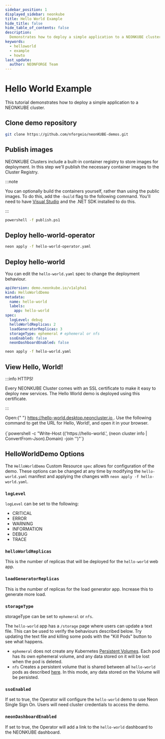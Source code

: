 ```yaml
---
sidebar_position: 1
displayed_sidebar: neonkube
title: Hello World Example
hide_title: false
hide_table_of_contents: false
description:
  Demonstrates how to deploy a simple application to a NEONKUBE cluster.
keywords:
  - helloworld
  - example
  - howto
last_update:
  author: NEONFORGE Team
---
```



# Hello World Example

This tutorial demonstrates how to deploy a simple application to a NEONKUBE
cluster.

## Clone demo repository

```bash
git clone https://github.com/nforgeio/neonKUBE-demos.git
```

## Publish images

NEONKUBE Clusters include a built-in container registry to store images for
deployment. In this step we'll publish the necessary container images to the
Cluster Registry.

:::note

You can optionally build the containers yourself, rather than using the public
images. To do this, add the `-build` flag to the following command. You'll need
to have [Visual Studio](https://visualstudio.microsoft.com/) and the .NET SDK
installed to do this.

:::

```bash
powershell -f publish.ps1
```

## Deploy hello-world-operator

```bash
neon apply -f hello-world-operator.yaml
```

## Deploy hello-world

You can edit the `hello-world.yaml` spec to change the deployment behaviour.

```yaml
apiVersion: demo.neonkube.io/v1alpha1
kind: HelloWorldDemo
metadata:
  name: hello-world
  labels:
    app: hello-world
spec:
  logLevel: debug
  helloWorldReplicas: 2
  loadGeneratorReplicas: 3
  storageType: ephemeral # ephemeral or nfs
  ssoEnabled: false
  neonDashboardEnabled: false
```

```bash
neon apply -f hello-world.yaml
```

## View Hello, World!

:::info HTTPS!

Every NEONKUBE Cluster comes with an SSL certificate to make it easy to deploy
new services. The Hello World demo is deployed using this certificate.

:::

<Tabs groupId="deployment">
  <TabItem value="desktop" label="NEONDESKTOP">
    Open:{" "}
    <a href="https://hello-world.desktop.neoncluster.io">
      https://hello-world.desktop.neoncluster.io
    </a>
    .
  </TabItem>
  <TabItem value="kube" label="NEONKUBE">
    Use the following command to get the URL for Hello, World!, and open it in
    your browser.
    <br />
    <br />
    <CodeBlock language="bash">
      {`powershell -c "Write-Host (('https://hello-world.', (neon cluster info | ConvertFrom-Json).Domain) -join '')"`}
    </CodeBlock>
  </TabItem>
</Tabs>

## HelloWorldDemo Options

The `HelloWorldDemo` Custom Resource `spec` allows for configuration of the
demo. These options can be changed at any time by modifying the
`hello-world.yaml` manifest and applying the changes with
`neon apply -f hello-world.yaml`.

### `logLevel`

`logLevel` can be set to the following:

- CRITICAL
- ERROR
- WARNING
- INFORMATION
- DEBUG
- TRACE

### `helloWorldReplicas`

This is the number of replicas that will be deployed for the `hello-world` web
app.

### `loadGeneratorReplicas`

This is the number of replicas for the load generator app. Increase this to
generate more load.

### `storageType`

storageType can be set to `ephemeral` or `nfs`.

The `hello-world` app has a `/storage` page where users can update a text file.
This can be used to verify the behaviours described below. Try updating the text
file and killing some pods with the "Kill Pods" button to see what happens.

- `ephemeral` does not create any Kubernetes
  [Persistent Volumes](https://kubernetes.io/docs/concepts/storage/persistent-volumes/).
  Each pod has its own ephemeral volume, and any data stored on it will be lost
  when the pod is deleted.
- `nfs` Creates a persistent volume that is shared between all `hello-world`
  pods as described
  [here](http://localhost:3000/docs/neonkube/volumes-storage#network-file-system).
  In this mode, any data stored on the Volume will be persisted.

### `ssoEnabled`

If set to true, the Operator will configure the `hello-world` demo to use Neon
Single Sign On. Users will need cluster credentials to access the demo.

### `neonDashboardEnabled`

If set to true, the Operator will add a link to the `hello-world` dashboard to
the NEONKUBE dashboard.
